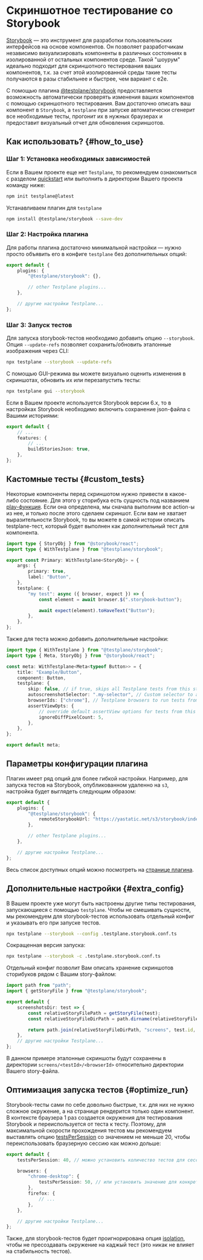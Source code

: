 
# Скриншотное тестирование со Storybook

[Storybook][storybook] — это инструмент для разработки пользовательских интерфейсов на основе компонентов. Он позволяет разработчикам независимо визуализировать компоненты в различных состояниях в изолированной от остальных компонентов среде.
Такой "шоурум" идеально подходит для скриншотного тестирования ваших компонентов, т.к. за счет этой изолированной среды такие тесты получаются в разы стабильнее и быстрее, чем вариант с e2e.

С помощью плагина [@testplane/storybook][testplane-storybook] предоставляется возможность автоматически проверять изменения ваших компонентов с помощью скриншотного тестирования.
Вам достаточно описать ваш компонент в `Storybook`, а `testplane` при запуске автоматически сгенерит все необходимые тесты, прогонит их в нужных браузерах и предоставит визуальный отчет для обновления скриншотов.

## Как использовать? {#how_to_use}

### Шаг 1: Установка необходимых зависимостей

Если в Вашем проекте еще нет `Testplane`, то рекомендуем ознакомиться с разделом [quickstart][quickstart] или выполнить в директории Вашего проекта команду ниже:

```bash
npm init testplane@latest
```

Устанавливаем плагин для `testplane`

```bash
npm install @testplane/storybook --save-dev
```

### Шаг 2: Настройка плагина

Для работы плагина достаточно минимальной настройки — нужно просто объявить его в конфиге `testplane` без дополнительных опций:

```typescript title=".testplane.conf.ts"
export default {
    plugins: {
        "@testplane/storybook": {},

        // other Testplane plugins...
    },

    // другие настройки Testplane...
};
```

### Шаг 3: Запуск тестов

Для запуска storybook-тестов необходимо добавить опцию `--storybook`. Опция `--update-refs` позволяет сохранить/обновить эталонные изображения через CLI:

```bash
npx testplane --storybook --update-refs
```

С помощью GUI-режима вы можете визуально оценить изменения в скриншотах, обновить их или перезапустить тесты:

```bash
npx testplane gui --storybook
```

Если в Вашем проекте используется Storybook версии 6.x, то в настройках Storybook необходимо включить сохранение json-файла с Вашими историями:

```typescript title=".storybook/main.js"
export default {
    // ...
    features: {
        // ...
        buildStoriesJson: true,
    },
};
```

## Кастомные тесты {#custom_tests}

Некоторые компоненты перед скриншотом нужно привести в какое-либо состояние. Для этого у сторибука есть сущность под названием [play-функция][play-function]. Если она определена, мы сначала выполним все action-ы из нее, и только после этого сделаем скриншот.
Если вам не хватает выразительности Storybook, то вы можете в самой истории описать testplane-тест, который будет выполнен как дополнительный тест для компонента.

```typescript title="stories/Primary.stories.ts"
import type { StoryObj } from "@storybook/react";
import type { WithTestplane } from "@testplane/storybook";

export const Primary: WithTestplane<StoryObj> = {
    args: {
        primary: true,
        label: "Button",
    },
    testplane: {
        "my test": async ({ browser, expect }) => {
            const element = await browser.$(".storybook-button");

            await expect(element).toHaveText("Button");
        },
    },
};
```

Также для теста можно добавить дополнительные настройки:

```typescript title="stories/Primary.stories.ts"
import type { WithTestplane } from "@testplane/storybook";
import type { Meta, StoryObj } from "@storybook/react";

const meta: WithTestplane<Meta<typeof Button>> = {
    title: "Example/Button",
    component: Button,
    testplane: {
        skip: false, // if true, skips all Testplane tests from this story file
        autoscreenshotSelector: ".my-selector", // Custom selector to auto-screenshot elements
        browserIds: ["chrome"], // Testplane browsers to run tests from this story file
        assertViewOpts: {
            // override default assertView options for tests from this file
            ignoreDiffPixelCount: 5,
        },
    },
};

export default meta;
```

## Параметры конфигурации плагина

Плагин имеет ряд опций для более гибкой настройки. Например, для запуска тестов на Storybook, опубликованном удаленно на `s3`, настройка будет выглядеть следующим образом:

```typescript title=".testplane.conf.ts"
export default {
    plugins: {
        "@testplane/storybook": {
            remoteStorybookUrl: "https://yastatic.net/s3/storybook/index.html",
        },

        // other Testplane plugins...
    },

    // другие настройки Testplane...
};
```

Весь список доступных опций можно посмотреть на [странице плагина][plugin-link].

## Дополнительные настройки {#extra_config}

В Вашем проекте уже могут быть настроены другие типы тестирования, запускающиеся с помощью `testplane`. Чтобы не смешивать сущности, мы рекомендуем для storybook-тестов использовать отдельный конфиг и указывать его при запуске тестов.

```bash
npx testplane --storybook --config .testplane.storybook.conf.ts
```

Сокращенная версия запуска:

```bash
npx testplane --storybook -c .testplane.storybook.conf.ts
```

Отдельный конфиг позволит Вам описать хранение скриншотов сторибуков рядом с Вашим story-файлом:

```typescript title=".testplane.storybook.conf.ts"
import path from "path";
import { getStoryFile } from "@testplane/storybook";

export default {
    screenshotsDir: test => {
        const relativeStoryFilePath = getStoryFile(test);
        const relativeStoryFileDirPath = path.dirname(relativeStoryFilePath);

        return path.join(relativeStoryFileDirPath, "screens", test.id, test.browserId);
    },
    // другие настройки Testplane...
};
```

В данном примере эталонные скриншоты будут сохранены в директории `screens/<testId>/<browserId>` относительно директории Вашего story-файла.

## Оптимизация запуска тестов {#optimize_run}

Storybook-тесты сами по себе довольно быстрые, т.к. для них не нужно сложное окружение, а на странице рендерится только один компонент.
В контексте браузера 1 раз создается окружения для тестирования Storybook и переиспользуется от теста к тесту. Поэтому, для максимальной скорости прохождения тестов мы рекомендуем выставлять опцию [testsPerSession][tests-per-session] со значением не меньше 20, чтобы переиспользовать браузерную сессию как можно дольше:

```typescript title=".testplane.storybook.conf.ts"
export default {
    testsPerSession: 40, // можно установить количество тестов для сессии сразу для всех браузеров

    browsers: {
        "chrome-desktop": {
            testsPerSession: 50, // или установить значение для конкретного браузера
        },
        firefox: {
            // ...
        },
    },

    // другие настройки Testplane...
};
```

Также, для storybook-тестов будет проигнорирована опция [isolation][isolation], чтобы не пресоздавать окружение на каджый тест (это никак не влияет на стабильность тестов).

[build-stories]: https://storybook.js.org/docs/6.4/configure/overview#feature-flags
[html-reporter]: ../../html-reporter/html-reporter-setup/
[isolation]: ../../config/browsers/#isolation
[play-function]: https://storybook.js.org/docs/writing-stories/play-function
[plugin-link]: ../plugins/testplane-storybook.mdx
[quickstart]: ../../quickstart
[storybook]: https://storybook.js.org
[testplane-storybook]: https://github.com/gemini-testing/testplane-storybook
[tests-per-session]: ../../config/browsers/#tests_per_session
